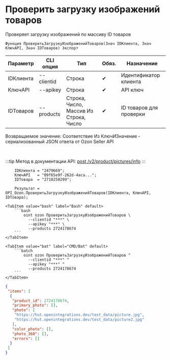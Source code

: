 ﻿---
sidebar_position: 10
description: Проверить загрузку изображений товаров и другие функции для работы с Ozon в Открытом пакете интеграций - бесплатной open-source библиотеке интеграций для 1С:Предприятие 8, OneScript и CLI
keywords: [1C, 1С, 1С:Предприятие, 1С:Предприятие 8.3, API, Интеграция, Сервисы, Обмен, OneScript, CLI, Ozon]
---


# Проверить загрузку изображений товаров
 Проверяет загрузку изображений по массиву ID товаров



`Функция ПроверитьЗагрузкуИзображенийТоваров(Знач IDКлиента, Знач КлючAPI, Знач IDТоваров) Экспорт`

  | Параметр | CLI опция | Тип | Обяз. | Назначение |
  |-|-|-|-|-|
  | IDКлиента | --clientid | Строка | &#x2714; | Идентификатор клиента |
  | КлючAPI | --apikey | Строка | &#x2714; | API ключ |
  | IDТоваров | --products | Строка, Число, Массив Из Строка, Число | &#x2714; | ID товаров для проверки |

  
  Возвращаемое значение:   Соответствие Из КлючИЗначение - сериализованный JSON ответа от Ozon Seller API

<br/>

:::tip
Метод в документации API: [post /v2/product/pictures/info](https://docs.ozon.ru/api/seller/#operation/ProductAPI_ProductInfoPictures)
:::
<br/>



```bsl title="Пример использования для 1С:Предприятие/OneScript"
    IDКлиента = "2479669";
    КлючAPI   = "09f65e9f-262d-4aca...";
    IDТовара  = "2710250299";

    Результат = OPI_Ozon.ПроверитьЗагрузкуИзображенийТоваров(IDКлиента, КлючAPI, IDТовара);
```
    

 <Tabs>
  
    <TabItem value="bash" label="Bash" default>
        ```bash
            oint ozon ПроверитьЗагрузкуИзображенийТоваров \
              --clientid "***" \
              --apikey "***" \
              --products 2724178674
        ```
    </TabItem>
  
    <TabItem value="bat" label="CMD/Bat" default>
        ```batch
            oint ozon ПроверитьЗагрузкуИзображенийТоваров ^
              --clientid "***" ^
              --apikey "***" ^
              --products 2724178674
        ```
    </TabItem>
</Tabs>


```json title="Результат"
{
 "items": [
  {
   "product_id": 2724178674,
   "primary_photo": [],
   "photo": [
    "https://hut.openintegrations.dev/test_data/picture.jpg",
    "https://hut.openintegrations.dev/test_data/picture2.jpg"
   ],
   "color_photo": [],
   "photo_360": [],
   "errors": []
  }
 ]
}
```
